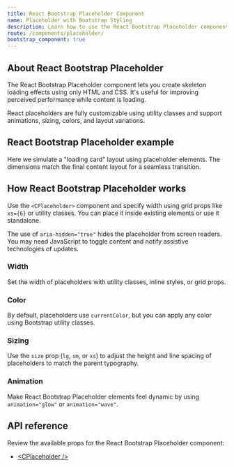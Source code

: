```yaml
---
title: React Bootstrap Placeholder Component
name: Placeholder with Bootstrap Styling
description: Learn how to use the React Bootstrap Placeholder component from CoreUI to create animated loading placeholders that simulate content before it loads.
route: /components/placeholder/
bootstrap_component: true
---
```


## About React Bootstrap Placeholder

The React Bootstrap Placeholder component lets you create skeleton loading effects using only HTML and CSS. It's useful for improving perceived performance while content is loading.

React placeholders are fully customizable using utility classes and support animations, sizing, colors, and layout variations.

## React Bootstrap Placeholder example

Here we simulate a "loading card" layout using placeholder elements. The dimensions match the final content layout for a seamless transition.

<ExampleSnippet
  className="theme-bootstrap d-flex justify-content-around"
  component="PlaceholderExample"
  componentName="React Bootstrap Placeholder"
/>

## How React Bootstrap Placeholder works

Use the `<CPlaceholder>` component and specify width using grid props like `xs={6}` or utility classes. You can place it inside existing elements or use it standalone.

<ExampleSnippet className="theme-bootstrap" component="Placeholder2Example" componentName="React Bootstrap Placeholder" />

<Callout className="mb-4" color="info">
  The use of <code>aria-hidden="true"</code> hides the placeholder from screen readers. You may need JavaScript to toggle content and notify assistive technologies of updates.
</Callout>

### Width

Set the width of placeholders with utility classes, inline styles, or grid props.

<ExampleSnippet className="theme-bootstrap" component="PlaceholderWidthExample" componentName="React Bootstrap Placeholder" />

### Color

By default, placeholders use `currentColor`, but you can apply any color using Bootstrap utility classes.

<ExampleSnippet className="theme-bootstrap" component="PlaceholderColorExample" componentName="React Bootstrap Placeholder" />

### Sizing

Use the `size` prop (`lg`, `sm`, or `xs`) to adjust the height and line spacing of placeholders to match the parent typography.

<ExampleSnippet className="theme-bootstrap" component="PlaceholderSizingExample" componentName="React Bootstrap Placeholder" />

### Animation

Make React Bootstrap Placeholder elements feel dynamic by using `animation="glow"` or `animation="wave"`.

<ExampleSnippet className="theme-bootstrap" component="PlaceholderAnimationExample" componentName="React Bootstrap Placeholder" />

## API reference

Review the available props for the React Bootstrap Placeholder component:

- [&lt;CPlaceholder /&gt;](../api/#cplaceholder)
